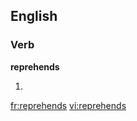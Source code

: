 ==English==

===Verb===
'''reprehends'''

# {{third-person singular of|[[reprehend]]}}

[[fr:reprehends]]
[[vi:reprehends]]
